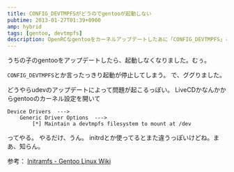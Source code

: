 ```yaml
---
title: CONFIG_DEVTMPFSがどうのでgentooが起動しない
pubtime: 2013-01-27T01:39+0900
amp: hybrid
tags: [gentoo, devtmpfs]
description: OpenRCなgentooをカーネルアップデートしたあに「CONFIG_DEVTMPFS」とかいうエラーを出して起動しなくなった場合の対処方法です。
---
```


うちの子のgentooをアップデートしたら、起動しなくなりました。むぅ。

`CONFIG_DEVTMPFS`とか言ったっきり起動が停止してしまう。
で、ググりました。

どうやらudevのアップデートによって問題が起こるっぽい。
LiveCDかなんかからgentooのカーネル設定を開いて
```
Device Drivers  --->
	Generic Driver Options  --->
		[*] Maintain a devtmpfs filesystem to mount at /dev
```
ってやる。
やるだけ、うん。
initrdとか使ってるとまた違うっぽいけどね。まあ、知らん。

参考： [Initramfs - Gentoo Linux Wiki](http://en.gentoo-wiki.com/wiki/Initramfs#devtmpfs)
